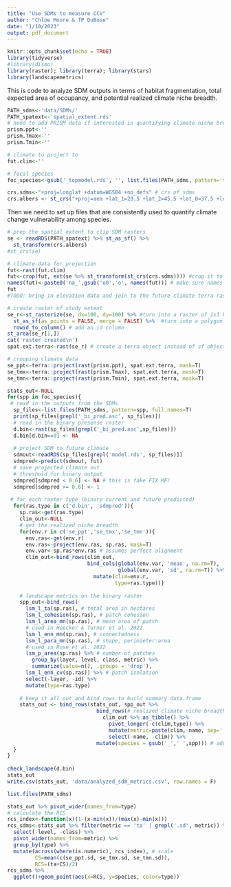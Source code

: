 ```yaml
---
title: "Use SDMs to measure CCV"
author: "Chloe Moore & TP DuBose"
date: "1/10/2023"
output: pdf_document
---
```


```r
knitr::opts_chunk$set(echo = TRUE)
library(tidyverse)
#library(dismo)
library(raster); library(terra); library(stars)
library(landscapemetrics)
```

This is code to analyze SDM outputs in terms of habitat fragmentation, total expected area of occupancy, and potential realized climate niche breadth.

```r
PATH_sdms<-'data/SDMs/'
PATH_spatext<-'spatial_extent.rds'
# need to add PRISM data if interested in quantifying climate niche breadth
prism.ppt<-''
prism.Tmax<-''
prism.Tmin<-''

# climate to project to
fut.clim<-''

# focal species
foc_species<-gsub('_topmodel.rds', '', list.files(PATH_sdms, pattern='topmodel.rds'))

crs.sdms<-"+proj=longlat +datum=WGS84 +no_defs" # crs of sdms
crs.albers <- st_crs("+proj=aea +lat_1=29.5 +lat_2=45.5 +lat_0=37.5 +lon_0=-96 +x_0=0 +y_0=0 +ellps=GRS80 +datum=NAD83 +units=km +no_defs")
```

Then we need to set up files that are consistently used to quantify climate change vulnerability among species.

```r
# prep the spatial extent to clip SDM rasters
se <- readRDS(PATH_spatext) %>% st_as_sf() %>%
  st_transform(crs.albers)
#st_crs(se)

# climate data for projection
fut<-rast(fut.clim)
fut<-crop(fut, ext(se %>% st_transform(st_crs(crs.sdms)))) #crop it to our spatial extent
names(fut)<-paste0('na_',gsub('o0','o', names(fut))) # make sure names match SDM models
fut 
#TODO: bring in elevation data and join to the future climate terra raster

# create raster of study extent
se_r<-st_rasterize(se, dx=100, dy=100) %>% #turn into a raster of 1x1 kilometers
  st_as_sf(as_points = FALSE, merge = FALSE) %>%  #turn into a polygon
  rowid_to_column() # add an id column
st_area(se_r[1,])
cat('raster created\n')
spat.ext.terra<-rast(se_r) # create a terra object instead of sf object

# cropping climate data
se_ppt<-terra::project(rast(prism.ppt), spat.ext.terra, mask=T)
se_tmx<-terra::project(rast(prism.Tmax), spat.ext.terra, mask=T)
se_tmn<-terra::project(rast(prism.Tmin), spat.ext.terra, mask=T)

stats_out<-NULL
for(spp in foc_species){
 # read in the outputs from the SDMs
  sp_files<-list.files(PATH_sdms, pattern=spp, full.names=T)
  print(sp_files[grepl('_bi_pred.asc', sp_files)])
  # read in the binary presense raster
  d.bin<-rast(sp_files[grepl('_bi_pred.asc',sp_files)])
  d.bin[d.bin==0] <- NA
  
  # project SDM to future climate 
  sdmout<-readRDS(sp_files[grepl('model.rds', sp_files)])
  sdmpred<-predict(sdmout, fut)
  # save projected climate out
  # threshold for binary output
  sdmpred[sdmpred < 0.6] <- NA # this is fake FIX ME!
  sdmpred[sdmpred >= 0.6] <- 1
  
 # for each raster type (binary current and future predicted)
  for(ras.type in c('d.bin', 'sdmpred')){
    sp.ras<-get(ras.type)
    clim_out<-NULL
    # get the realized niche breadth
    for(env.r in c('se_ppt','se_tmx','se_tmn')){
      env.ras<-get(env.r)
      env.ras<-project(env.ras, sp.ras, mask=T)
      env.var<-sp.ras*env.ras # assumes perfect alignment
      clim_out<-bind_rows(clim_out,
                          bind_cols(global(env.var, 'mean', na.rm=T),
                                    global(env.var, 'sd', na.rm=T)) %>%
                            mutate(clim=env.r,
                                   type=ras.type))}
    
    # landscape metrics on the binary raster
    spp_out<-bind_rows(
      lsm_l_ta(sp.ras), # total area in hectares
      lsm_l_cohesion(sp.ras), # patch cohesion
      lsm_l_area_mn(sp.ras), # mean area of patch
      # used in Hoecker & Turner et al. 2022
      lsm_l_enn_mn(sp.ras), # connectedness
      lsm_l_para_mn(sp.ras), # shape, perimieter:area
      # used in Rose et al. 2022
      lsm_p_area(sp.ras) %>% # number of patches
        group_by(layer, level, class, metric) %>%
        summarize(value=n(), .groups = 'drop'), 
      lsm_l_enn_cv(sp.ras)) %>% # patch isolation
      select(-layer, -id) %>%
      mutate(type=ras.type)
    
    # keep it all out and bind_rows to build summary data.frame
    stats_out <- bind_rows(stats_out, spp_out %>%
                             bind_rows(# realized climate niche breadth
                               clim_out %>% as_tibble() %>% 
                                 pivot_longer(-c(clim,type)) %>%
                                 mutate(metric=paste(clim, name, sep='.')) %>%
                                 select(-name, -clim)) %>%
                             mutate(species = gsub('_',' ',spp))) # add in species
  }
}
  
check_landscape(d.bin)
stats_out
write.csv(stats_out, 'data/analyzed_sdm_metrics.csv', row.names = F)
```

```r
list.files(PATH_sdms)

stats_out %>% pivot_wider(names_from=type) 
# calculate the RCS
rcs_index<-function(x)(1-(x-min(x))/(max(x)-min(x)))
rcs_sdms<-stats_out %>% filter(metric == 'ta' | grepl('.sd', metric)) %>%
  select(-level, -class) %>%
  pivot_wider(names_from=metric) %>% 
  group_by(type) %>%
  mutate(across(where(is.numeric), rcs_index), # scale
         CS=mean(c(se_ppt.sd, se_tmx.sd, se_tmn.sd)),
         RCS=(ta+CS)/2)
rcs_sdms %>% 
  ggplot()+geom_point(aes(x=RCS, y=species, color=type))
```


